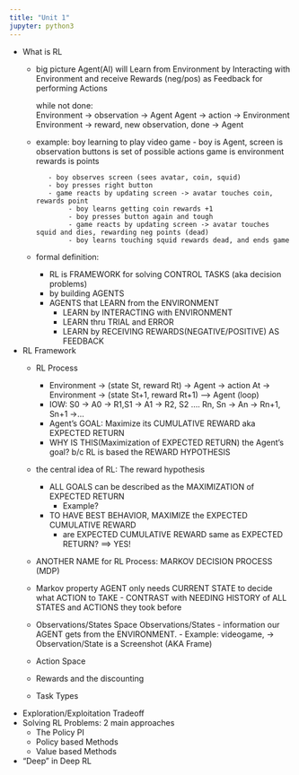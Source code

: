 ```yaml
---
title: "Unit 1"
jupyter: python3
---
```


* What is RL
   - big picture
       Agent(AI) will Learn from Environment
	   by Interacting with Environment and
	   receive Rewards (neg/pos) as Feedback
	   for performing Actions
	  
       while not done:	  
		  Environment -> observation -> Agent 
	      Agent -> action -> Environment
	      Environment -> reward, new observation, done -> Agent
	  
   - example: 
        boy learning to play video game 
            - boy is Agent,
		      screen is observation
		      buttons is set of possible actions 
			  game is environment
              rewards is points
			  
            - boy observes screen (sees avatar, coin, squid)	  
            - boy presses right button 
		    - game reacts by updating screen -> avatar touches coin, rewards point
				 - boy learns getting coin rewards +1 
                 - boy presses button again and tough
                 - game reacts by updating screen -> avatar touches squid and dies, rewarding neg points (dead) 
				 - boy learns touching squid rewards dead, and ends game
				 
   - formal definition:
        - RL is FRAMEWORK for solving CONTROL TASKS (aka decision problems) 
		- by building AGENTS
		- AGENTS that LEARN from the ENVIRONMENT
		    - LEARN by INTERACTING with ENVIRONMENT 
		    - LEARN thru TRIAL and ERROR
		    - LEARN by RECEIVING REWARDS(NEGATIVE/POSITIVE) AS FEEDBACK
* RL Framework
   - RL Process
        - Environment -> (state St, reward Rt) -> Agent -> action At -> Environment -> (state St+1, reward Rt+1) --> Agent (loop)
	    - IOW: S0 -> A0 -> R1,S1 -> A1 -> R2, S2 .... Rn, Sn -> An -> Rn+1, Sn+1 ->...
	    - Agent's GOAL: Maximize its CUMULATIVE REWARD aka EXPECTED RETURN
		- WHY IS THIS(Maximization of EXPECTED RETURN) the Agent's goal?
		   b/c RL is based the REWARD HYPOTHESIS
		    
   - the central idea of RL: The reward hypothesis
        - ALL GOALS can be described as the MAXIMIZATION of EXPECTED RETURN
		  - Example?
		- TO HAVE BEST BEHAVIOR, MAXIMIZE the EXPECTED CUMULATIVE REWARD
		  - are EXPECTED CUMULATIVE REWARD same as EXPECTED RETURN? ==> YES!
		  
	- ANOTHER NAME for RL Process: MARKOV DECISION PROCESS (MDP)
	
   - Markov property
      AGENT only needs CURRENT STATE to decide what ACTION to TAKE
	     - CONTRAST with NEEDING HISTORY of ALL STATES and ACTIONS they took before
		 
   - Observations/States Space
        Observations/States - information our AGENT gets from the ENVIRONMENT.
		   - Example: videogame, -> Observation/State is a Screenshot (AKA Frame) 
   - Action Space
   - Rewards and the discounting
   - Task Types
* Exploration/Exploitation Tradeoff
* Solving RL Problems: 2 main approaches
   - The Policy PI 
   - Policy based Methods
   - Value based Methods
* "Deep" in Deep RL 